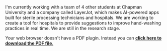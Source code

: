 \
I'm currently working with a team of 4 other students at Chapman University
and a company called LayerJot, which makes AI-powered apps built for sterile processing technicians and hospitals. 
We are working to create a tool for hospitals to provide
suggestions to improve hand-washing practices in real time. We are still in the research stage. 
<object data="/images/EssayFinal 2.pdf" type="application/pdf" width="100%" height="800px">  <p>Your web browser doesn't have a PDF plugin. Instead you can <a href="/images/Essay Final 2.pdf"> **click here to download the PDF file**.</a></p> </object>